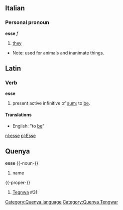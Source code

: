 ==Italian==
===Personal pronoun===
'''esse''' ''f''
# [[they]]
*Note: used for animals and inanimate things.

==Latin==
===Verb===
'''esse'''

#present active infinitive of [[sum]]; to [[be]].
====Translations====
*English: "to [[be]]"

[[nl:esse]]
[[pl:Esse]]
==Quenya==
'''esse'''
{{-noun-}}
# name
{{-proper-}}
# [[Tegnwa]] #31
{{Tengwar|k}}
[[Category:Quenya language]]
[[Category:Quenya Tengwar]]
